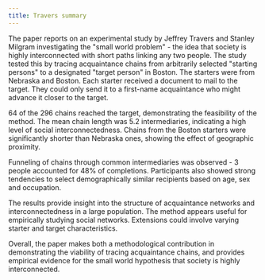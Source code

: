 ```yaml
---
title: Travers summary
---
```

The paper reports on an experimental study by Jeffrey Travers and
Stanley Milgram investigating the \"small world problem\" - the idea
that society is highly interconnected with short paths linking any two
people. The study tested this by tracing acquaintance chains from
arbitrarily selected \"starting persons\" to a designated \"target
person\" in Boston. The starters were from Nebraska and Boston. Each
starter received a document to mail to the target. They could only send
it to a first-name acquaintance who might advance it closer to the
target.

64 of the 296 chains reached the target, demonstrating the feasibility
of the method. The mean chain length was 5.2 intermediaries, indicating
a high level of social interconnectedness. Chains from the Boston
starters were significantly shorter than Nebraska ones, showing the
effect of geographic proximity.

Funneling of chains through common intermediaries was observed - 3
people accounted for 48% of completions. Participants also showed strong
tendencies to select demographically similar recipients based on age,
sex and occupation.

The results provide insight into the structure of acquaintance networks
and interconnectedness in a large population. The method appears useful
for empirically studying social networks. Extensions could involve
varying starter and target characteristics.

Overall, the paper makes both a methodological contribution in
demonstrating the viability of tracing acquaintance chains, and provides
empirical evidence for the small world hypothesis that society is highly
interconnected.
